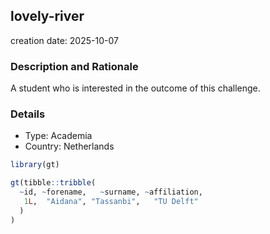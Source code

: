 
## lovely-river
creation date: 2025-10-07


### Description and Rationale

A student who is interested in the outcome of this challenge.

### Details

* Type: Academia
* Country: Netherlands

```r
library(gt)

gt(tibble::tribble(
  ~id, ~forename,   ~surname, ~affiliation,
   1L,  "Aidana", "Tassanbi",   "TU Delft"
  )
)
```
